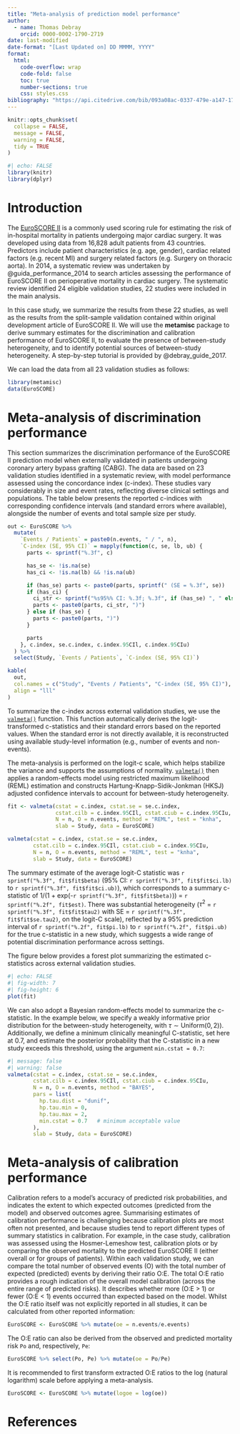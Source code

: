 ```yaml
---
title: "Meta-analysis of prediction model performance"
author:
  - name: Thomas Debray
    orcid: 0000-0002-1790-2719
date: last-modified
date-format: "[Last Updated on] DD MMMM, YYYY"
format:
  html:
    code-overflow: wrap
    code-fold: false
    toc: true
    number-sections: true
    css: styles.css
bibliography: "https://api.citedrive.com/bib/093a08ac-0337-479e-a147-17929fa7f7b0/references.bib?x=eyJpZCI6ICIwOTNhMDhhYy0wMzM3LTQ3OWUtYTE0Ny0xNzkyOWZhN2Y3YjAiLCAidXNlciI6ICI0MDA5IiwgInNpZ25hdHVyZSI6ICIwOWJiZjg2ZDJiNjk1NmQ1ODVhZTMxZmZiODI0OTgyNWYxYTEzNTQ5MzdiZjBiNzJiZjY3MTlhMTE2NGJhNzQ3In0=/bibliography.bib"
---
```



```r
knitr::opts_chunk$set(
  collapse = FALSE,
  message = FALSE,
  warning = FALSE,
  tidy = TRUE
)
```

```r
#| echo: FALSE
library(knitr)
library(dplyr)
```

# Introduction

The [EuroSCORE II](http://www.euroscore.org/calc.html) is a commonly used scoring rule for estimating the risk of in-hospital mortality in  patients undergoing major cardiac surgery. It was developed using data from  16,828 adult patients from 43 countries. Predictors include patient characteristics (e.g. age, gender), cardiac related factors (e.g. recent MI) and surgery related factors (e.g. Surgery on thoracic aorta). In 2014, a systematic review was undertaken by @guida_performance_2014 to search articles assessing the performance of EuroSCORE II on perioperative mortality in cardiac surgery. The systematic review identified 24 eligible validation studies, 22 studies were included in the main analysis. 

In this case study, we summarize the results from these 22 studies, as well as the results from the split-sample validation contained within original development article of EuroSCORE II. We will use the **metamisc** package to derive summary estimates for the discrimination and calibration performance of EuroSCORE II, to evaluate the presence of between-study heterogeneity, and to identify potential sources of between-study heterogeneity. A step-by-step tutorial is provided by @debray_guide_2017. 

We can load the data from all 23 validation studies as follows:

```r
library(metamisc)
data(EuroSCORE)
```



# Meta-analysis of discrimination performance

This section summarizes the discrimination performance of the EuroSCORE II prediction model when externally validated in patients undergoing coronary artery bypass grafting (CABG). The data are based on 23 validation studies identified in a systematic review, with model performance assessed using the concordance index (c-index). These studies vary considerably in size and event rates, reflecting diverse clinical settings and populations. The table below presents the reported c-indices with corresponding confidence intervals (and standard errors where available), alongside the number of events and total sample size per study.

```r
out <- EuroSCORE %>%
  mutate(
    `Events / Patients` = paste0(n.events, " / ", n),
    `C-index (SE, 95% CI)` = mapply(function(c, se, lb, ub) {
      parts <- sprintf("%.3f", c)

      has_se <- !is.na(se)
      has_ci <- !is.na(lb) && !is.na(ub)

      if (has_se) parts <- paste0(parts, sprintf(" (SE = %.3f", se))
      if (has_ci) {
        ci_str <- sprintf("%s95%% CI: %.3f; %.3f", if (has_se) ", " else " (", lb, ub)
        parts <- paste0(parts, ci_str, ")")
      } else if (has_se) {
        parts <- paste0(parts, ")")
      }

      parts
    }, c.index, se.c.index, c.index.95CIl, c.index.95CIu)
  ) %>%
  select(Study, `Events / Patients`, `C-index (SE, 95% CI)`)

kable(
  out,
  col.names = c("Study", "Events / Patients", "C-index (SE, 95% CI)"),
  align = "lll"
)
```

To summarize the c-index across external validation studies, we use the [`valmeta()`](https://smartdata-analysis-and-statistics.github.io/metamisc/reference/valmeta.html) function. This function automatically derives the logit-transformed c-statistics and their standard errors based on the reported values. When the standard error is not directly available, it is reconstructed using available study-level information (e.g., number of events and non-events).

The meta-analysis is performed on the logit-c scale, which helps stabilize the variance and supports the assumptions of normality. [`valmeta()`](https://smartdata-analysis-and-statistics.github.io/metamisc/reference/valmeta.html) then applies a random-effects model using restricted maximum likelihood (REML) estimation and constructs Hartung-Knapp-Sidik-Jonkman (HKSJ) adjusted confidence intervals to account for between-study heterogeneity.

```r
fit <- valmeta(cstat = c.index, cstat.se = se.c.index, 
               cstat.cilb = c.index.95CIl, cstat.ciub = c.index.95CIu, 
               N = n, O = n.events, method = "REML", test = "knha",
               slab = Study, data = EuroSCORE)
```

```r
valmeta(cstat = c.index, cstat.se = se.c.index, 
        cstat.cilb = c.index.95CIl, cstat.ciub = c.index.95CIu, 
        N = n, O = n.events, method = "REML", test = "knha",
        slab = Study, data = EuroSCORE)
```

The summary estimate of the average logit-C statistic was `r sprintf("%.3f", fit$fit$beta)` (95% CI: `r sprintf("%.3f", fit$fit$ci.lb)` to `r sprintf("%.3f", fit$fit$ci.ub)`), which corresponds to a summary c-statistic of 1/(1 + exp(-`r sprintf("%.3f", fit$fit$beta)`)) = `r sprintf("%.2f", fit$est)`. There was substantial heterogeneity ($\tau^2$ = `r sprintf("%.3f", fit$fit$tau2)` with SE = `r sprintf("%.3f", fit$fit$se.tau2)`, on the logit-C scale), reflected by a 95% prediction interval of `r sprintf("%.2f", fit$pi.lb)` to `r sprintf("%.2f", fit$pi.ub)` for the true c-statistic in a new study, which suggests a wide range of potential discrimination performance across settings.

The figure below provides a forest plot summarizing the estimated c-statistics across external validation studies.

```r
#| echo: FALSE
#| fig-width: 7
#| fig-height: 6
plot(fit)
```

We can also adopt a Bayesian random-effects model to summarize the c-statistic. In the example below, we specify a weakly informative prior distribution for the between-study heterogeneity, with $\tau \sim \text{Uniform}(0, 2))$. Additionally, we define a minimum clinically meaningful C-statistic, set here at 0.7, and estimate the posterior probability that the C-statistic in a new study exceeds this threshold, using the argument `min.cstat = 0.7`:

```r
#| message: false
#| warning: false
valmeta(cstat = c.index, cstat.se = se.c.index, 
        cstat.cilb = c.index.95CIl, cstat.ciub = c.index.95CIu, 
        N = n, O = n.events, method = "BAYES",
        pars = list(
          hp.tau.dist = "dunif", 
          hp.tau.min = 0, 
          hp.tau.max = 2,
          min.cstat = 0.7   # minimum acceptable value
        ),
        slab = Study, data = EuroSCORE)
```


# Meta-analysis of calibration performance
Calibration refers to a model's accuracy of predicted risk probabilities, and indicates the extent to which expected outcomes (predicted from the model) and observed outcomes agree. Summarising estimates of calibration performance is challenging because calibration plots are most often not presented, and because studies tend to report different types of summary statistics in calibration. For example, in the case study, calibration was assessed using the Hosmer-Lemeshow test, calibration plots or by comparing the observed mortality to the predicted EuroSCORE II (either overall or for groups of patients). Within each validation study, we can compare the total	number	of observed events (O) with the total number of expected (predicted)	events by deriving their ratio O:E. The total O:E ratio provides a rough indication of the overall model calibration (across the entire range of predicted risks). It	describes	whether	more	(O:E	>	1)	or	fewer	(O:E	<	1)	events	occurred		than	expected	 based	on	the	model. Whilst the O:E ratio itself was not explicitly reported in all studies, it can be calculated from other reported information:

```r
EuroSCORE <- EuroSCORE %>% mutate(oe = n.events/e.events)
```

The O:E ratio can also be derived from the observed and predicted mortality risk `Po` and, respectively, `Pe`:

```r
EuroSCORE %>% select(Po, Pe) %>% mutate(oe = Po/Pe)
```

It is recommended to first transform extracted O:E ratios to	the	log (natural logarithm) scale before applying a meta-analysis.

```r
EuroSCORE <- EuroSCORE %>% mutate(logoe = log(oe))
```

# References
